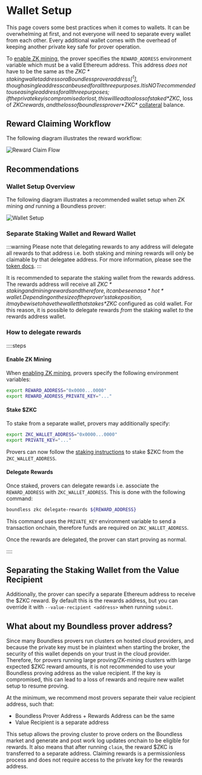 # Wallet Setup

This page covers some best practices when it comes to wallets. It can be overwhelming at first, and not everyone will need to separate every wallet from each other. Every additional wallet comes with the overhead of keeping another private key safe for prover operation. 

To [enable ZK mining](/zkc/mining/enable), the prover specifies the `REWARD_ADDRESS` environment variable which must be a valid Ethereum address. This address *does not* have to be the same as the *$ZKC* staking wallet address or a Boundless prover address[^1], though a single address can be used for all three purposes. It is NOT recommended to use a single address for all three purposes; if the private key is compromised or lost, this will lead to a loss of staked *$ZKC*, loss of $ZKC rewards, and the loss of boundless prover *$ZKC* [collateral](/zkc/proving-collateral) balance. 


## Reward Claiming Workflow

The following diagram illustrates the reward workflow:

![Reward Claim Flow](/reward_claim_flow.png)




## Recommendations

### Wallet Setup Overview

The following diagram illustrates a recommended wallet setup when ZK mining *and* running a Boundless prover: 

![Wallet Setup](/boundless_wallet_setup.png)



### Separate Staking Wallet and Reward Wallet

:::warning
Please note that delegating rewards to any address will delegate all rewards to that address i.e. both staking and mining rewards will only be claimable by that delegatee address. For more information, please see the [token docs](https://github.com/boundless-xyz/zkc?tab=readme-ov-file#zkc).
:::

It is recommended to separate the staking wallet from the rewards address. The rewards address will receive all *$ZKC* staking and mining rewards and therefore, it can be seen as a *hot* wallet. Depending on the size of the prover's stake position, it may be wise to have the wallet that stakes *$ZKC* configured as cold wallet. For this reason, it is possible to delegate rewards *from* the staking wallet *to* the rewards address wallet.

### How to delegate rewards


::::steps

#### Enable ZK Mining

When [enabling ZK mining](/zkc/mining/enable), provers specify the following environment variables:

```bash
export REWARD_ADDRESS="0x0000...0000"
export REWARD_ADDRESS_PRIVATE_KEY="..."
```

#### Stake $ZKC

To stake from a separate wallet, provers may additionally specify:

```bash
export ZKC_WALLET_ADDRESS="0x0000...0000"
export PRIVATE_KEY="..."
```

Provers can now follow the [staking instructions](/zkc/quick-start#how-to-stake-zkc) to stake $ZKC from the `ZKC_WALLET_ADDRESS`. 

#### Delegate Rewards

Once staked, provers can delegate rewards i.e. associate the `REWARD_ADDRESS` with `ZKC_WALLET_ADDRESS`. This is done with the following command:

```bash
boundless zkc delegate-rewards ${REWARD_ADDRESS}
```

This command uses the `PRIVATE_KEY` environment variable to send a transaction onchain, therefore funds are required on `ZKC_WALLET_ADDRESS`.

Once the rewards are delegated, the prover can start proving as normal.

::::




## Separating the Staking Wallet from the Value Recipient

Additionally, the prover can specify a separate Ethereum address to receive the $ZKC reward. By default this is the rewards address, but you can override it with `--value-recipient <address>` when running `submit`.

## What about my Boundless prover address?

Since many Boundless provers run clusters on hosted cloud providers, and because the private key must be in plaintext when starting the broker, the security of this wallet depends on your trust in the cloud provider. Therefore, for provers running large proving/ZK-mining clusters with large expected $ZKC reward amounts, it is not recommended to use your Boundless proving address as the value recipient. If the key is compromised, this can lead to a loss of rewards and require new wallet setup to resume proving.

At the minimum, we recommend most provers separate their value recipient address, such that:

* Boundless Prover Address + Rewards Address can be the same
* Value Recipient is a separate address

This setup allows the proving cluster to prove orders on the Boundless market and generate and post work log updates onchain to be eligible for rewards. It also means that after running `claim`, the reward $ZKC is transferred to a separate address. Claiming rewards is a permissionless process and does not require access to the private key for the rewards address.


[^1]: Note that mining rewards are eligible for *all verifiable work*, not solely work done to prove Boundless market orders. Therefore, provers not connected to the Boundless market are still eligible for *$ZKC* rewards, provided they are proving during the epoch and they have staked *$ZKC*.